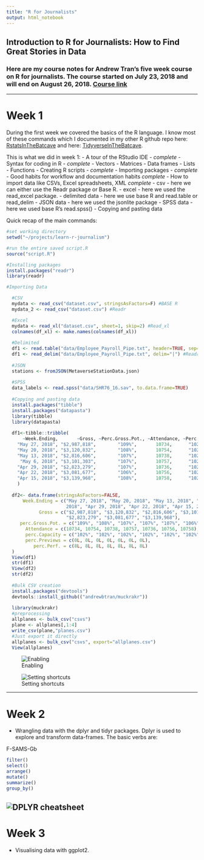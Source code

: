 ```yaml
---
title: "R for Journalists"
output: html_notebook
---
```


## Introduction to R for Journalists: How to Find Great Stories in Data

### Here are my course notes for Andrew Tran's five week course on R for journalists. The course started on July 23, 2018 and will end on August 26, 2018. [Course link](https://journalismcourses.org/course/view.php?id=9)

---

# Week 1
During the first week we covered the basics of the R language. I know most of these commands which I documented in my other R github repo here: [RstatsInTheBatcave](https://github.com/megomars/RStatisticsInTheBatcave) and here: [TidyverseInTheBatcave](https://github.com/megomars/TidyverseInTheBatcave).

This is what we did in week 1:
- A tour of the RStudio IDE - *complete*
- Syntax for coding in R - *complete*
  - Vectors
  - Matrices
  - Data frames
  - Lists
  - Functions
- Creating R scripts - *complete*
- Importing packages - *complete*
- Good habits for workflow and documentation habits *complete*
- How to import data like CSVs, Excel spreadsheets, XML *complete*
  - csv - here we can either use the Readr package or Base R.
  - excel - here we used the read_excel package.
  - delimited data - here we use base R and read.table or read_delim
  - JSON data - here we used the jsonlite package
  - SPSS data - here we used base R's read.spss()
  - Copying and pasting data

Quick recap of the main commands:
```r
#set working directory
setwd("~/projects/learn-r-journalism")

#run the entire saved script.R
source("script.R")

#Installing packages
install.packages("readr")
library(readr)

#Importing Data

  #CSV
  mydata <- read_csv("dataset.csv", stringsAsFactors=F) #BASE R
  mydata_2 <- read_csv("dataset.csv") #Readr

  #Excel
  mydata <- read_xl("dataset.csv", sheet=1, skip=2) #Read_xl
  colnames(df_xl) <- make.names(colnames(df_xl))
  
  #Delimited
  df1 <- read.table("data/Employee_Payroll_Pipe.txt", header=TRUE, sep="|") #BASE R
  df1 <- read_delim("data/Employee_Payroll_Pipe.txt", delim="|") #Readr
  
  #JSON
  stations <- fromJSON(MetaverseStationData.json)
  
  #SPSS
  data_labels <- read.spss("data/SHR76_16.sav", to.data.frame=TRUE)
  
  #Copying and pasting data
  install.packages("tibble")
  install.packages("datapasta")
  library(tibble)
  library(datapasta)
  
  df1<-tibble::tribble(
      ~Week.Ending,       ~Gross, ~Perc.Gross.Pot., ~Attendance, ~Perc.Capacity, ~Perc.Previews, ~Perc.Perf.,
    "May 27, 2018", "$2,987,818",        "109%",       10734,      "102%",          0L,       8L,
    "May 20, 2018", "$3,120,832",        "108%",       10754,      "102%",          0L,       8L,
    "May 13, 2018", "$2,816,606",        "107%",       10738,      "102%",          0L,       8L,
     "May 6, 2018", "$3,101,303",        "107%",       10757,      "102%",          0L,       8L,
    "Apr 29, 2018", "$2,823,279",        "107%",       10736,      "102%",          0L,       8L,
    "Apr 22, 2018", "$3,081,677",        "106%",       10756,      "102%",          0L,       8L,
    "Apr 15, 2018", "$3,139,968",        "108%",       10758,      "102%",          0L,       8L
    )
  
  df2<- data.frame(stringsAsFactors=FALSE,
      Week.Ending = c("May 27, 2018", "May 20, 2018", "May 13, 2018", "May 6,
                      2018", "Apr 29, 2018", "Apr 22, 2018", "Apr 15, 2018"),
            Gross = c("$2,987,818", "$3,120,832", "$2,816,606", "$3,101,303",
                      "$2,823,279", "$3,081,677", "$3,139,968"),
     perc.Gross.Pot. = c("109%", "108%", "107%", "107%", "107%", "106%", "108%"),
       Attendance = c(10734, 10754, 10738, 10757, 10736, 10756, 10758),
       perc.Capacity = c("102%", "102%", "102%", "102%", "102%", "102%", "102%"),
       perc.Previews = c(0L, 0L, 0L, 0L, 0L, 0L, 0L),
          perc.Perf. = c(8L, 8L, 8L, 8L, 8L, 8L, 8L)
  )
  View(df1)
  str(df1)
  View(df2)
  str(df2)
  
  #Bulk CSV creation
  install.packages("devtools")
  devtools::install_github(("andrewbtran/muckrakr"))
  
  library(muckrakr)
  #preprocessing
  allplanes <- bulk_csv("csvs")
  plane <- allplanes[,1:4]
  write_csv(plane,"planes.csv")
  #Just export it directly
  allplanes <- bulk_csv("csvs", export="allplanes.csv")
  View(allplanes)
```
![Enabling](datapasta1.png)

![Setting shortcuts](datapasta2.png)

---

# Week 2
- Wrangling data with the dplyr and tidyr packages.
Dplyr is used to explore and transform data-frames.
The basic verbs are:

F-SAMS-Gb
```r
filter() 
select()
arrange()
mutate()
summarize()
group_by()
```
![DPLYR cheatsheet](dplyrcheatsheet.jpg)
---

# Week 3
- Visualising data with ggplot2.
